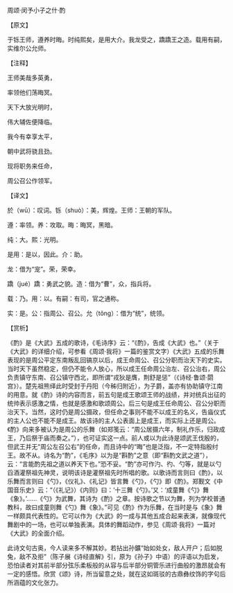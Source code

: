 

周颂·闵予小子之什·酌

【原文】

于铄王师，遵养时晦。时纯熙矣，是用大介。我龙受之，蹻蹻王之造。载用有嗣，实维尔公允师。

【注释】

王师美哉多英勇，

率领他们荡晦冥。

天下大放光明时，

伟大辅佐便降临。

我今有幸享太平，

朝中武将骁且劲。

现将职务来任命，

周公召公作领军。

【译文】

於（wū）：叹词。铄（shuò）：美，辉煌。王师：王朝的军队。

遵：率领。养：攻取。晦：晦冥，黑暗。

纯：大。熙：光明。

是用：是以，因此。介：助。

龙：借为“宠”。荣，荣幸。

蹻（jué）蹻：勇武之貌。造：借为“曹”，众，指兵将。

载：乃。用：以。有嗣：有司，官之通称。

实：是。公：指周公、召公。允（tǒng）：借为“统”，统领。

【赏析】

《酌》是《大武》五成的歌诗，《毛诗序》云：“《酌》，告成《大武》也。”（关于《大武》的详细介绍，可参看《周颂·我将》一篇的鉴赏文字）《大武》五成的乐舞表现的是周公平定东南叛乱回镐京以后，成王命周公、召公分职而治天下的史实。当时天下虽然稳定，但仍不能令人放心，所以成王任命周公治左、召公治右，周公负责镇守东南、召公镇守西北，即所谓“戎狄是膺，荆舒是惩”（《诗经·鲁颂·閟宫》）。楚先祖熊绎此时受封于丹阳（今秭归附近），为子爵，盖亦有协助镇守江南的用意。就《酌》诗的内容而言，前五句是成王歌颂王师的战绩，并对统兵出征的统帅表示感激之情，也就是感激和歌颂周公。后三句是成王任命周公、召公分职而治天下。当然，这时仍是周公摄政，但任命之事则不能不以成王的名义，告庙仪式的主人公也不能不是成王。故该诗的主人公表面上是成王，而实际上还是周公。《酌》向来多被认为是周公的乐舞（如郑笺云：“周公居摄六年，制礼作乐，归政成王，乃后祭于庙而奏之。”），也可证实这一点。前人或以为此诗是颂武王伐殷的，但武王并无“周公左召公右”的任命，而且诗中的“晦”也是泛指，不一定特指殷纣王。故不从。诗名为“酌”，《毛序》以为是“斟酌”之意（即“斟酌文武之道”），云：“言能酌先祖之道以养天下也。”恐不妥。“酌”亦可作汋、彴、勺等，就是以勺舀酒灌祭祖先神灵，说明该诗是灌祭祖先时所唱的歌。以歌诗而言则曰《酌》，以乐舞而言则曰《勺》，《仪礼》、《礼记》皆言舞《勺》，《勺》即《酌》。郑觐文《中国音乐史》云：“（《礼记》）《内则》曰：‘十三舞《勺》。’又：‘成童舞《勺》舞《象》。’……《勺》为武舞，其诗为《酌》之章。按诗歌之节以为舞，列为学校普通教科，故曰成童则舞《勺》舞《象》。”可见《酌》作为乐舞，在当时是与《象》舞一样颇具代表性的。它可以作为《大武》的一成与其他五成合起来表演，就像现代舞剧中的一场，也可以单独表演。具体的舞蹈动作，参见《周颂·我将》一篇对《大武》的全面介绍。

此诗文句古奥，今人读来多不解其妙。若拈出孙鑛“始如处女，敌人开户；后如脱兔，敌不及拒”（陈子展《诗经直解》引，原为《孙子》中语）的评语以为启发，恐怕读者对其前半部分弦乐柔板般的从容与后半部分铜管乐进行曲般的激昂就会有一定的感悟。欣赏《颂》诗，所当留意之处，就在这如斑驳的古鼎彝纹饰的字句后所涵蕴的文化张力。

